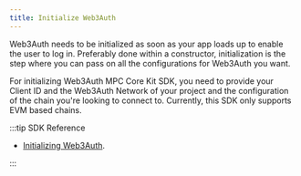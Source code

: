 ```yaml
---
title: Initialize Web3Auth
---
```


Web3Auth needs to be initialized as soon as your app loads up to enable the user to log in. Preferably done within a constructor, initialization is
the step where you can pass on all the configurations for Web3Auth you want.

For initializing Web3Auth MPC Core Kit SDK, you need to provide your Client ID and the Web3Auth Network of your project and the configuration of the
chain you're looking to connect to. Currently, this SDK only supports EVM based chains.

:::tip SDK Reference

- [Initializing Web3Auth](/sdk/core-kit/mpc-core-kit/initialize#instantiating-web3auth).

:::
